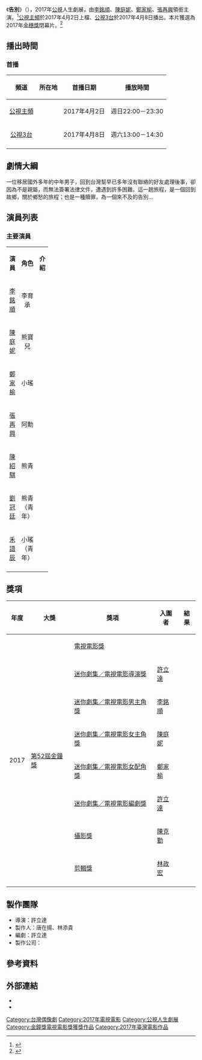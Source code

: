 {{Infobox Television
| show_name            = 告別
| original_name        = The Long Goodbye
| image                =
| caption              = 
| show_name_2          = 
| genre                = [[人生劇展|人生劇展]]、[[電視電影|電視電影]]
| format               = 
| creator              = 
| director             = 許立達
| writer               = 許立達
| creative_director    = 
| presenter            =
| starring             = {{Nowrap begin}}[[李銘順|李銘順]]、[[陳庭妮|陳庭妮]]、[[鄭家榆|鄭家榆]]、[[張再興_(演員)|張再興]]{{Nowrap end}}
| judges               = 
| voices               = 
| narrated             = 
| theme_music_composer = 
| opentheme            =
| endtheme             = 
| composer             = 
| country              = {{ROC-TW}}
| language             = [[國語|國語]]
| num_seasons          = <!-- or num_series -->
| num_episodes         = 
| list_episodes        = 
| slogan               = 
| executive_producer   = 
| supervising_producer = 
| producer             = 唐在揚、林添貴
| editor               = 林政宏
| location             = {{ROC-TW}}
| cinematography       = 陳克勤
| camera               = 
| runtime              = 90分鐘（含[[廣告|廣告]]）
| company              = {{Nowrap begin}}{{Nowrap end}}
| distributor          = 
| last_aired           = 
| channel              = [[公視主頻|公視主頻]]
| picture_format       = 高畫質 1920X[[1080i|1080i]]電視電影
| audio_format         = [[立體聲|立體聲]]
| first_run            = {{TWN}}
| aired                = {{start date|2017|04|02}}
| channel_1              = [[公視3台|公視3台]]
| picture_format_1       = 高畫質 1920X[[1080i|1080i]]電視電影
| audio_format_1         = [[立體聲|立體聲]]
| first_run_1            = {{TWN}}
| aired_1              = {{start date|2017|04|08}}
| status               = 
| preceded_by          = 
| followed_by          = 
| related              =
| website              = 
| production_website   = 
| imdb_id              = 7305514
}}
《'''告別'''》（{{lang-en|'''''The Long Goodbye'''''}}），2017年[[公視|公視]]人生劇展，由[[李銘順|李銘順]]、[[陳庭妮|陳庭妮]]、[[鄭家榆|鄭家榆]]、[[張再興_(演員)|張再興]]領銜主演。<ref>{{Cite web |url=https://stars.udn.com/star/story/10090/2307842 |title=陳庭妮「告別」李銘順有安全感 麻醉風暴2金穗曝光 |accessdate=2017-03-29 |archive-date=2017-03-30 |archive-url=https://web.archive.org/web/20170330004947/https://stars.udn.com/star/story/10090/2307842 |dead-url=no }}</ref>[[公視主頻|公視主頻]]於2017年4月2日上檔、[[公視3台|公視3台]]於2017年4月8日播出。本片獲選為2017年[[金穗獎|金穗獎]]閉幕片。<ref>{{Cite web |url=http://ent.ltn.com.tw/news/paper/1081337 |title=李銘順《告別》低氣壓 入選金穗閉幕片 |accessdate=2017-03-29 |archive-date=2019-06-10 |archive-url=https://web.archive.org/web/20190610102918/https://ent.ltn.com.tw/news/paper/1081337 |dead-url=no }}</ref>

== 播出時間 ==
=== 首播 ===
{{UTC+8}}
{| class="wikitable" style="text-align:center"
|-  
! 頻道 || 所在地 || 首播日期 || 播放時間
|- 
|<center>[[公視主頻|公視主頻]]||<center>{{TWN}}||<center>2017年4月2日||<center>週日22:00－23:30
|-
|<center>[[公視3台|公視3台]]||<center>{{TWN}}||<center>2017年4月8日||<center>週六13:00－14:30
|-
|}
== 劇情大綱 ==
一位移居國外多年的中年男子，回到台灣幫早已多年沒有聯絡的好友處理後事，卻因為不是親屬，而無法簽署法律文件，遭遇到許多困難。這一趟旅程，是一個回到故鄉，關於鄉愁的旅程；也是一種贖罪，為一個來不及的告別...

== 演員列表 ==
=== 主要演員 ===
{|class="wikitable" width="100%"
|- style="background:green; color:snow" align=center 
|width="8%"|'''演員''' || width="9%"|'''角色''' || width="46%"|'''介紹'''
|-
|<center>[[李銘順|李銘順]]||<center>李育承||
|-
|<center>[[陳庭妮|陳庭妮]]||<center>熊寶兒||
|-
|<center>[[鄭家榆|鄭家榆]]||<center>小瑤||
|-
|<center>[[張再興_(演員)|張再興]]||<center>阿勳||
|-
|<center>[[陳紹騏|陳紹騏]]||<center>熊青||
|-
|<center>[[劉冠廷|劉冠廷]]||<center>熊青（青年）||
|-
|<center>[[禾語辰|禾語辰]]||<center>小瑤（青年）||
|-
|}

== 獎項 ==
{| class="wikitable"
|-
! 年度
! 大獎
! 獎項
! 入圍者
! 結果
|-
| align=center rowspan="22"|2017
| rowspan="22"|[[第52屆金鐘獎|第52屆金鐘獎]]
| colspan="2"| [[金鐘獎迷你劇集／電視電影獎得獎列表|電視電影獎]]
| {{won}}
|-
| [[金鐘獎迷你劇集／電視電影導演獎|迷你劇集／電視電影導演獎]]
| [[許立達|許立達]]
| {{won}}
|-
| [[金鐘獎迷你劇集／電視電影男主角獎得獎列表|迷你劇集／電視電影男主角獎]]
| [[李銘順|李銘順]]
| {{nom}}
|-
| [[金鐘獎迷你劇集／電視電影女主角獎得獎列表|迷你劇集／電視電影女主角獎]]
| [[陳庭妮|陳庭妮]]
| {{nom}}
|-
| [[金鐘獎迷你劇集／電視電影女配角獎得獎列表|迷你劇集／電視電影女配角獎]]
| [[鄭家榆|鄭家榆]]
| {{nom}}
|-
| [[金鐘獎迷你劇集／電視電影編劇獎|迷你劇集／電視電影編劇獎]]
| [[許立達|許立達]]
| {{won}}
|-
| [[金鐘獎攝影獎|攝影獎]]
| [[陳克勤|陳克勤]]
| {{won}}
|-
| [[金鐘獎剪輯獎|剪輯獎]]
| [[林政宏|林政宏]]
| {{nom}}
|-
|}

== 製作團隊 ==
* 導演：許立達
* 製作人：唐在揚、林添貴
* 編劇：許立達
* 製作公司：
==參考資料==
{{Reflist}}
== 外部連結 ==
* {{facebook|ptslifestory|公視人生劇展}}
* {{Facebook|公視人生劇展-告別-The-Long-Goodbye-1202614006521034}}
{{電視節目的變遷
|電視台={{flagicon|Taiwan}} [[公視主頻|公視主頻]]
|播放檔次=週日22:00－23:30
|節目名稱=告別<br>（2017年4月2日）
|上一節目=[[數到十_讓我變成沈曉旭|數到十 讓我變成沈曉旭]]<br>（2017年3月26日）
|下一節目=[[本願路|本願路]]<br>（2017年4月9日）
}}
{{電視節目的變遷
|電視台={{flagicon|Taiwan}} [[公視3台|公視3台]]
|播放檔次=週六13:00－14:30
|節目名稱=告別<br>（2017年4月8日）
|上一節目=[[數到十_讓我變成沈曉旭|數到十 讓我變成沈曉旭]]<br>（2017年4月1日）
|下一節目=[[本願路|本願路]]<br>（2017年4月15日）
}}
{{公視人生劇展}}
{{金鐘獎迷你劇集／電視電影獎}}
[[Category:台灣偶像劇|Category:台灣偶像劇]]
[[Category:2017年電視電影|Category:2017年電視電影]]
[[Category:公視人生劇展|Category:公視人生劇展]]
[[Category:金鐘獎電視電影獎獲獎作品|Category:金鐘獎電視電影獎獲獎作品]]
[[Category:2017年臺灣電影作品|Category:2017年臺灣電影作品]]